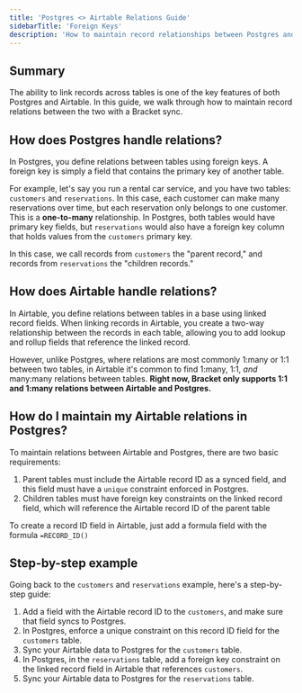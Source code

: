 ```yaml
---
title: 'Postgres <> Airtable Relations Guide'
sidebarTitle: 'Foreign Keys'
description: 'How to maintain record relationships between Postgres and Airtable'
---
```


## Summary

The ability to link records across tables is one of the key features of both Postgres and Airtable. In this guide, we walk through how to maintain record relations between the two with a Bracket sync. 

## How does Postgres handle relations?

In Postgres, you define relations between tables using foreign keys. A foreign key is simply a field that contains the primary key of another table. 

For example, let's say you run a rental car service, and you have two tables: `customers` and `reservations`. In this case, each customer can make many reservations over time, but each reservation only belongs to one customer. This is a **one-to-many** relationship. In Postgres, both tables would have primary key fields, but `reservations` would also have a foreign key column that holds values from the `customers` primary key. 

In this case, we call records from `customers` the "parent record," and records from `reservations` the "children records."

## How does Airtable handle relations?

In Airtable, you define relations between tables in a base using linked record fields. When linking records in Airtable, you create a two-way relationship between the records in each table, allowing you to add lookup and rollup fields that reference the linked record. 

However, unlike Postgres, where relations are most commonly 1:many or 1:1 between two tables, in Airtable it's common to find 1:many, 1:1, _and_ many:many relations between tables. **Right now, Bracket only supports 1:1 and 1:many relations between Airtable and Postgres.**

## How do I maintain my Airtable relations in Postgres?

To maintain relations between Airtable and Postgres, there are two basic requirements:

1. Parent tables must include the Airtable record ID as a synced field, and this field must have a `unique` constraint enforced in Postgres.
2. Children tables must have foreign key constraints on the linked record field, which will reference the Airtable record ID of the parent table

<Tip>To create a record ID field in Airtable, just add a formula field with the formula `=RECORD_ID()`</Tip>

## Step-by-step example

Going back to the `customers` and `reservations` example, here's a step-by-step guide: 

1. Add a field with the Airtable record ID to the `customers`, and make sure that field syncs to Postgres. 
2. In Postgres, enforce a unique constraint on this record ID field for the `customers` table. 
3. Sync your Airtable data to Postgres for the `customers` table.
4. In Postgres, in the `reservations` table, add a foreign key constraint on the linked record field in Airtable that references `customers`.
5. Sync your Airtable data to Postgres for the `reservations` table.

